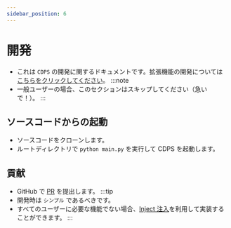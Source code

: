 ```yaml
---
sidebar_position: 6
---
```


# 開発
- これは `CDPS` の開発に関するドキュメントです。拡張機能の開発については[こちらをクリックしてください](../plugin/index)。
:::note
- 一般ユーザーの場合、このセクションはスキップしてください（急いで！）。
:::

## ソースコードからの起動
- ソースコードをクローンします。
- ルートディレクトリで `python main.py` を実行して CDPS を起動します。

## 貢献
- GitHub で [PR](https://github.com/ExpTechTW/CDPS/pulls) を提出します。
:::tip
- 開発時は `シンプル` であるべきです。
- すべてのユーザーに必要な機能でない場合、[Inject 注入](../more/inject)を利用して実装することができます。
:::